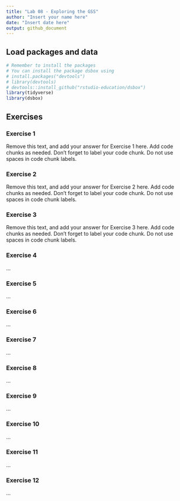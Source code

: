 ```yaml
---
title: "Lab 08 - Exploring the GSS"
author: "Insert your name here"
date: "Insert date here"
output: github_document
---
```


## Load packages and data

```r
# Remember to install the packages
# You can install the package dsbox using
# install.packages("devtools")
# library(devtools)
# devtools::install_github("rstudio-education/dsbox")
library(tidyverse)
library(dsbox)
```

## Exercises

### Exercise 1

Remove this text, and add your answer for Exercise 1 here.
Add code chunks as needed.
Don't forget to label your code chunk.
Do not use spaces in code chunk labels.

### Exercise 2

Remove this text, and add your answer for Exercise 2 here.
Add code chunks as needed.
Don't forget to label your code chunk.
Do not use spaces in code chunk labels.

### Exercise 3

Remove this text, and add your answer for Exercise 3 here.
Add code chunks as needed.
Don't forget to label your code chunk.
Do not use spaces in code chunk labels.

### Exercise 4

...

### Exercise 5

...

### Exercise 6

...

### Exercise 7

...

### Exercise 8

...

### Exercise 9

...

### Exercise 10

...

### Exercise 11

...

### Exercise 12

...

